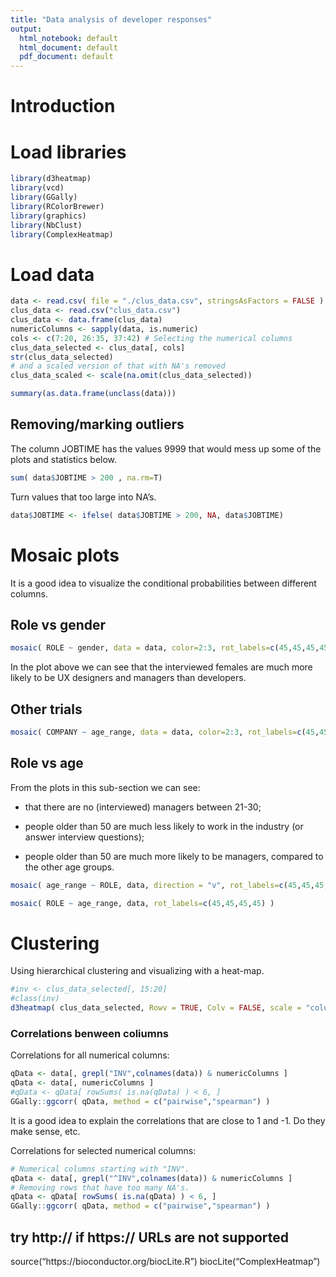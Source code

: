```yaml
---
title: "Data analysis of developer responses"
output:
  html_notebook: default
  html_document: default
  pdf_document: default
---
```



# Introduction

# Load libraries

```r
library(d3heatmap)
library(vcd)
library(GGally)
library(RColorBrewer)
library(graphics)
library(NbClust)
library(ComplexHeatmap)
```

# Load data

```r
data <- read.csv( file = "./clus_data.csv", stringsAsFactors = FALSE )
clus_data <- read.csv("clus_data.csv")
clus_data <- data.frame(clus_data)
numericColumns <- sapply(data, is.numeric)
cols <- c(7:20, 26:35, 37:42) # Selecting the numerical columns
clus_data_selected <- clus_data[, cols]
str(clus_data_selected)
# and a scaled version of that with NA's removed
clus_data_scaled <- scale(na.omit(clus_data_selected))
```

```r
summary(as.data.frame(unclass(data)))
```

## Removing/marking outliers

The column JOBTIME has the values 9999 that would mess up some of the plots and statistics below.

```r
sum( data$JOBTIME > 200 , na.rm=T)
```

Turn values that too large into NA's.

```r
data$JOBTIME <- ifelse( data$JOBTIME > 200, NA, data$JOBTIME)
```

# Mosaic plots

It is a good idea to visualize the conditional probabilities between different columns.

## Role vs gender

```r
mosaic( ROLE ~ gender, data = data, color=2:3, rot_labels=c(45,45,45,45)  )
```
In the plot above we can see that the interviewed females are much more likely to be UX designers and managers than developers.

## Other trials

```r
mosaic( COMPANY ~ age_range, data = data, color=2:3, rot_labels=c(45,45,45,45)  )
```

## Role vs age

From the plots in this sub-section we can see:

- that there are no (interviewed) managers between 21-30;

- people older than 50 are much less likely to work in the industry (or answer interview questions);

- people older than 50 are much more likely to be managers, compared to the other age groups.

```r
mosaic( age_range ~ ROLE, data, direction = "v", rot_labels=c(45,45,45,45) )
```
```r
mosaic( ROLE ~ age_range, data, rot_labels=c(45,45,45,45) )
```



# Clustering

Using hierarchical clustering and visualizing with a heat-map.

```r
#inv <- clus_data_selected[, 15:20]
#class(inv)
d3heatmap( clus_data_selected, Rowv = TRUE, Colv = FALSE, scale = "column", na.rm = TRUE, dendrogram = "row", k_row = 4)
```

### Correlations benween coliumns 

Correlations for all numerical columns:

```r
qData <- data[, grepl("INV",colnames(data)) & numericColumns ]
qData <- data[, numericColumns ]
#qData <- qData[ rowSums( is.na(qData) ) < 6, ]
GGally::ggcorr( qData, method = c("pairwise","spearman") )
```

It is a good idea to explain the correlations that are close to 1 and -1. Do they make sense, etc.

Correlations for selected numerical columns:

```r
# Numerical columns starting with "INV".
qData <- data[, grepl("^INV",colnames(data)) & numericColumns ]
# Removing rows that have too many NA's.
qData <- qData[ rowSums( is.na(qData) ) < 6, ]
GGally::ggcorr( qData, method = c("pairwise","spearman") )
```
## try http:// if https:// URLs are not supported
source("https://bioconductor.org/biocLite.R")
biocLite("ComplexHeatmap")
